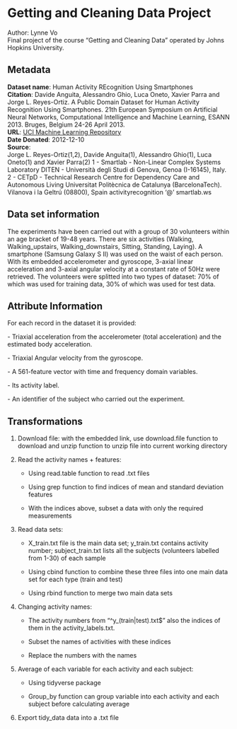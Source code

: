 # Getting and Cleaning Data Project

Author: Lynne Vo\
Final project of the course "Getting and Cleaning Data" operated by Johns Hopkins University.

## Metadata

**Dataset name**: Human Activity REcognition Using Smartphones\
**Citation**: Davide Anguita, Alessandro Ghio, Luca Oneto, Xavier Parra and Jorge L. Reyes-Ortiz. A Public Domain Dataset for Human Activity Recognition Using Smartphones. 21th European Symposium on Artificial Neural Networks, Computational Intelligence and Machine Learning, ESANN 2013. Bruges, Belgium 24-26 April 2013.\
**URL**: [UCI Machine Learning Repository](http://archive.ics.uci.edu/ml/datasets/Human+Activity+Recognition+Using+Smartphones#)\
**Date Donated**: 2012-12-10\
**Source**:\
Jorge L. Reyes-Ortiz(1,2), Davide Anguita(1), Alessandro Ghio(1), Luca Oneto(1) and Xavier Parra(2) 1 - Smartlab - Non-Linear Complex Systems Laboratory DITEN - Università degli Studi di Genova, Genoa (I-16145), Italy. 2 - CETpD - Technical Research Centre for Dependency Care and Autonomous Living Universitat Politècnica de Catalunya (BarcelonaTech). Vilanova i la Geltrú (08800), Spain activityrecognition '\@' smartlab.ws\

## Data set information

The experiments have been carried out with a group of 30 volunteers within an age bracket of 19-48 years. There are six activities (Walking, Walking_upstairs, Walking_downstairs, Sitting, Standing, Laying). A smartphone (Samsung Galaxy S II) was used on the waist of each person. With its embedded accelerometer and gyroscope, 3-axial linear acceleration and 3-axial angular velocity at a constant rate of 50Hz were retrieved. The volunteers were splitted into two types of dataset: 70% of which was used for training data, 30% of which was used for test data.\

## Attribute Information

For each record in the dataset it is provided:

\- Triaxial acceleration from the accelerometer (total acceleration) and the estimated body acceleration.

\- Triaxial Angular velocity from the gyroscope.

\- A 561-feature vector with time and frequency domain variables.

\- Its activity label.

\- An identifier of the subject who carried out the experiment.

## Transformations

1.  Download file: with the embedded link, use download.file function to download and unzip function to unzip file into current working directory

2.  Read the activity names + features:

    -   Using read.table function to read .txt files

    -   Using grep function to find indices of mean and standard deviation features

    -   With the indices above, subset a data with only the required measurements

3.  Read data sets:

    -   X_train.txt file is the main data set; y_train.txt contains activity number; subject_train.txt lists all the subjects (volunteers labelled from 1-30) of each sample

    -   Using cbind function to combine these three files into one main data set for each type (train and test)

    -   Using rbind function to merge two main data sets

4.  Changing activity names:

    -   The activity numbers from "\^y\_(train\|test).txt\$" also the indices of them in the activity_labels.txt.

    -   Subset the names of activities with these indices

    -   Replace the numbers with the names

5.  Average of each variable for each activity and each subject:

    -   Using tidyverse package

    -   Group_by function can group variable into each activity and each subject before calculating average

6.  Export tidy_data data into a .txt file
